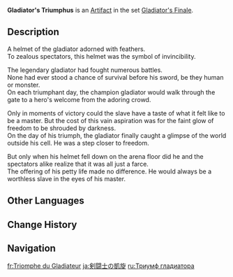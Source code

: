 {{Artifact Infobox
|image = Item Gladiator's Triumphus.png
|set   = Gladiator's Finale
|piece = Circlet of Logos
}}
{{Description|The helmet of a legendary gladiator from ancient times, who would proudly stretch out his bloodied arms to welcome the thunderous applause of his audience.}}
'''Gladiator's Triumphus''' is an [[Artifact]] in the set [[Gladiator's Finale]].

==Description==
A helmet of the gladiator adorned with feathers.<br />To zealous spectators, this helmet was the symbol of invincibility.

The legendary gladiator had fought numerous battles.<br />None had ever stood a chance of survival before his sword, be they human or monster.<br />On each triumphant day, the champion gladiator would walk through the gate to a hero's welcome from the adoring crowd.

Only in moments of victory could the slave have a taste of what it felt like to be a master. But the cost of this vain aspiration was for the faint glow of freedom to be shrouded by darkness.<br />On the day of his triumph, the gladiator finally caught a glimpse of the world outside his cell. He was a step closer to freedom.

But only when his helmet fell down on the arena floor did he and the spectators alike realize that it was all just a farce.<br />The offering of his petty life made no difference. He would always be a worthless slave in the eyes of his master.

==Other Languages==
{{Other Languages
|en      = Gladiator's Triumphus
|zhs     = 角斗士的凯旋
|zhs_rm  = Jiǎodòushì de Kǎixuán
|zht     = 角鬥士的凱旋
|zht_rm  = Jiǎodòushì de Kǎixuán
|zh_tl   = Gladiator's Triumphant Return
|ja      = 剣闘士の凱旋
|ja_rm   = Keitoushi no Gaisen
|ja_tl   = Gladiator's Triumphant Return
|ko      = 검투사의 개선
|ko_rm   = Geomtusa-ui Gaeseon
|ko_tl   = Gladiator's Triumphant Return
|es      = Triunfo del Gladiador
|es_tl   = Triumph of the Gladiator
|fr      = Triomphe du Gladiateur
|fr_tl   = Triumph of the Gladiator
|ru      = Триумф гладиатора
|ru_tl   = Triumph of the Gladiator
|th      = Gladiator's Triumphus
|vi      = Nón Giác Đấu Sĩ
|vi_tl   = Gladiator's Hat
|de      = Triumph des Gladiators
|de_tl   = Triumph of the Gladiator
|id      = Gladiator's Triumphus
|pt      = Triunfo do Gladiador
|pt_tl   = 
|tr      = Gladyatörün Zaferi
|tr_tl   = 
|it      = Trionfo del gladiatore
|it_tl   = 
}}

==Change History==
{{Change History|1.0}}

==Navigation==
{{Artifact Set Navbox|Gladiator's Finale}}

[[fr:Triomphe du Gladiateur]]
[[ja:剣闘士の凱旋]]
[[ru:Триумф гладиатора]]